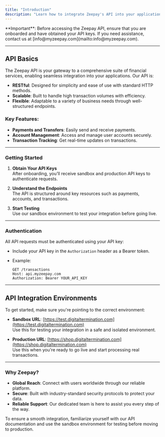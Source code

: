 ```yaml
---
title: "Introduction"
description: "Learn how to integrate Zeepay's API into your application seamlessly."
---
```


<Note>
  **Important**: Before accessing the Zeepay API, ensure that you are onboarded
  and have obtained your API keys. If you need assistance, contact us at
  [info@myzeepay.com](mailto:info@myzeepay.com).
</Note>

---

## API Basics

The Zeepay API is your gateway to a comprehensive suite of financial services, enabling seamless integration into your applications. Our API is:

- **RESTful**: Designed for simplicity and ease of use with standard HTTP methods.
- **Scalable**: Built to handle high transaction volumes with efficiency.
- **Flexible**: Adaptable to a variety of business needs through well-structured endpoints.

### Key Features:

- **Payments and Transfers**: Easily send and receive payments.
- **Account Management**: Access and manage user accounts securely.
- **Transaction Tracking**: Get real-time updates on transactions.

---

### Getting Started

1. **Obtain Your API Keys**  
   After onboarding, you’ll receive sandbox and production API keys to authenticate requests.

2. **Understand the Endpoints**  
   The API is structured around key resources such as payments, accounts, and transactions.

3. **Start Testing**  
   Use our sandbox environment to test your integration before going live.

---

### Authentication

All API requests must be authenticated using your API key:

- Include your API key in the `Authorization` header as a Bearer token.
- Example:

  ```http
  GET /transactions
  Host: api.myzeepay.com
  Authorization: Bearer YOUR_API_KEY

---

## API Integration Environments

To get started, make sure you're pointing to the correct environment:

- **Sandbox URL**: [https://test.digitaltermination.com](https://test.digitaltermination.com)  
  Use this for testing your integration in a safe and isolated environment.

- **Production URL**: [https://shop.digitaltermination.com](https://shop.digitaltermination.com)  
  Use this when you're ready to go live and start processing real transactions.

---

### Why Zeepay?

- **Global Reach**: Connect with users worldwide through our reliable platform.
- **Secure**: Built with industry-standard security protocols to protect your data.
- **Reliable Support**: Our dedicated team is here to assist you every step of the way.

<Tip>
  To ensure a smooth integration, familiarize yourself with our API
  documentation and use the sandbox environment for testing before moving to
  production.
</Tip>
